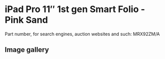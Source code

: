
# iPad Pro 11″ 1st gen Smart Folio - Pink Sand

Part number, for search engines, auction websites and such: MRX92ZM/A

## Image gallery

<div style={{ width: '100%', maxWidth: '768px' }}>
<GalleryComponent
    images={[
      {
        original: "/everysource/MRX92.webp",
        thumbnail: "/everypreview/MRX92.webp",
      },
      {
        original: "/everysource/MRX92_AV1.webp",
        thumbnail: "/everypreview/MRX92_AV1.webp",
      },
      {
        original: "/everysource/MRX92_AV2.webp",
        thumbnail: "/everypreview/MRX92_AV2.webp",
      },
      {
        original: "/everysource/MRX92_AV3.webp",
        thumbnail: "/everypreview/MRX92_AV3.webp",
      },
      {
        original: "/everysource/MRX92_AV4.webp",
        thumbnail: "/everypreview/MRX92_AV4.webp",
      }
    ]}
  />
</div>
